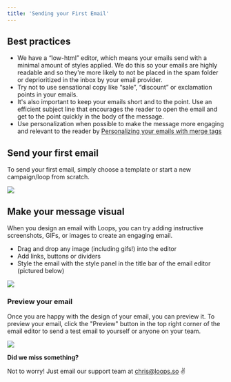 ```yaml
---
title: 'Sending your First Email'
---
```


## Best practices

- We have a “low-html” editor, which means your emails send with a minimal amount of styles applied. We do this so your emails are highly readable and so they're more likely to not be placed in the spam folder or deprioritized in the inbox by your email provider.
- Try not to use sensational copy like “sale”, “discount” or exclamation points in your emails.
- It's also important to keep your emails short and to the point. Use an efficient subject line that encourages the reader to open the email and get to the point quickly in the body of the message.
- Use personalization when possible to make the message more engaging and relevant to the reader by [Personalizing your emails with merge tags ](/creating-emails/personalizing-emails)

## Send your first email

To send your first email, simply choose a template or start a new campaign/loop from scratch.

![](/images/send-first-email.png)

## Make your message visual

When you design an email with Loops, you can try adding instructive screenshots, GIFs, or images to create an engaging email.

- Drag and drop any image (including gifs!) into the editor
- Add links, buttons or dividers
- Style the email with the style panel in the title bar of the email editor (pictured below)

![](/images/message-visual.png)

### Preview your email

Once you are happy with the design of your email, you can preview it. To preview your email, click the "Preview" button in the top right corner of the email editor to send a test email to yourself or anyone on your team.

![](images/preview-email.png)

**Did we miss something?**

Not to worry! Just email our support team at chris@loops.so ✌️
